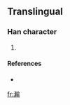 ==Translingual==

===Han character===
{{Han char|rn=85|rad=水|as=16|sn=19|four=|canj=水十十弓 (EJJN), X水十十弓 (XEJJN)}}

# {{defn|Han|sort=水16}}

====References====
* {{Han ref|kx=0660.271|hdz=31782.031|uh=702D|ud=28717}}

[[fr:瀭]]